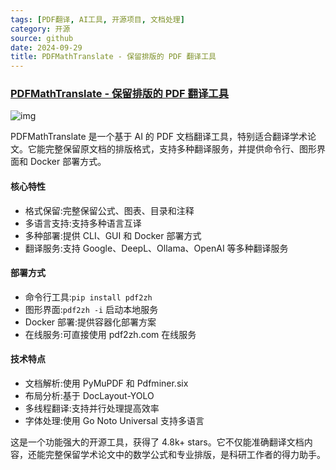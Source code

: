 ```yaml
---
tags: [PDF翻译, AI工具, 开源项目, 文档处理]
category: 开源
source: github
date: 2024-09-29
title: PDFMathTranslate - 保留排版的 PDF 翻译工具
---
```


### [PDFMathTranslate - 保留排版的 PDF 翻译工具](https://github.com/Byaidu/PDFMathTranslate)

![img](https://img.mengpeng.tech/i/2024/12/13/675bcdf813c4e.webp)

PDFMathTranslate 是一个基于 AI 的 PDF 文档翻译工具，特别适合翻译学术论文。它能完整保留原文档的排版格式，支持多种翻译服务，并提供命令行、图形界面和 Docker 部署方式。

#### 核心特性
- 格式保留:完整保留公式、图表、目录和注释
- 多语言支持:支持多种语言互译
- 多种部署:提供 CLI、GUI 和 Docker 部署方式
- 翻译服务:支持 Google、DeepL、Ollama、OpenAI 等多种翻译服务

#### 部署方式
- 命令行工具:`pip install pdf2zh`
- 图形界面:`pdf2zh -i` 启动本地服务
- Docker 部署:提供容器化部署方案
- 在线服务:可直接使用 pdf2zh.com 在线服务

#### 技术特点
- 文档解析:使用 PyMuPDF 和 Pdfminer.six
- 布局分析:基于 DocLayout-YOLO
- 多线程翻译:支持并行处理提高效率
- 字体处理:使用 Go Noto Universal 支持多语言

这是一个功能强大的开源工具，获得了 4.8k+ stars。它不仅能准确翻译文档内容，还能完整保留学术论文中的数学公式和专业排版，是科研工作者的得力助手。 